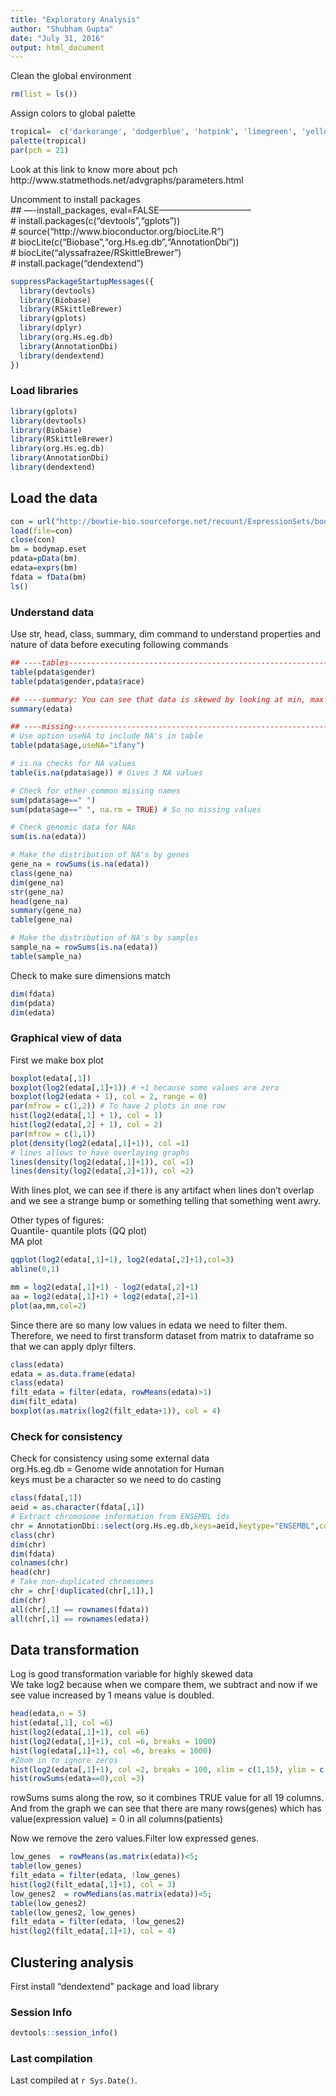 ---
title: "Exploratory Analysis"
author: "Shubham Gupta"
date: "July 31, 2016"
output: html_document
---

Clean the global environment
```{r Clean_Environment}
rm(list = ls())
```

Assign colors to global palette
```{r GlobalPalette}
tropical=  c('darkorange', 'dodgerblue', 'hotpink', 'limegreen', 'yellow')
palette(tropical)
par(pch = 21)
```

Look at this link to know more about pch http://www.statmethods.net/advgraphs/parameters.html

Uncomment to install packages    
## ----install_packages, eval=FALSE--------------------------------     
#  install.packages(c("devtools","gplots"))      
#  source("http://www.bioconductor.org/biocLite.R")     
#  biocLite(c("Biobase","org.Hs.eg.db","AnnotationDbi"))    
#  biocLite("alyssafrazee/RSkittleBrewer")   
#  install.package("dendextend")

```{r load_hidden, echo=FALSE, results="hide"}
suppressPackageStartupMessages({
  library(devtools)
  library(Biobase)
  library(RSkittleBrewer)
  library(gplots)
  library(dplyr)
  library(org.Hs.eg.db)
  library(AnnotationDbi)
  library(dendextend)
})
```

### Load libraries
```{r loadLibs, cache = TRUE}
library(gplots)
library(devtools)
library(Biobase)
library(RSkittleBrewer)
library(org.Hs.eg.db)
library(AnnotationDbi)
library(dendextend)
```

## Load the data
```{r loadData, cache = TRUE}
con = url("http://bowtie-bio.sourceforge.net/recount/ExpressionSets/bodymap_eset.RData")
load(file=con)
close(con)
bm = bodymap.eset
pdata=pData(bm)
edata=exprs(bm)
fdata = fData(bm)
ls()
```

### Understand data
Use str, head, class, summary, dim command to understand properties and nature of data before executing following commands
```{r ObserveData, eval=FALSE}
## ----tables--------------------------------------------------------------
table(pdata$gender)
table(pdata$gender,pdata$race)

## ----summary: You can see that data is skewed by looking at min, max and mean ------
summary(edata)

## ----missing-------------------------------------------------------------
# Use option useNA to include NA's in table
table(pdata$age,useNA="ifany")

# is.na checks for NA values
table(is.na(pdata$age)) # Gives 3 NA values

# Check for other common missing names
sum(pdata$age==" ")
sum(pdata$age==" ", na.rm = TRUE) # So no missing values

# Check genomic data for NAs
sum(is.na(edata))

# Make the distribution of NA's by genes
gene_na = rowSums(is.na(edata))
class(gene_na)
dim(gene_na)
str(gene_na)
head(gene_na)
summary(gene_na)
table(gene_na)

# Make the distribution of NA's by samples
sample_na = rowSums(is.na(edata))
table(sample_na)
```

Check to make sure dimensions match
```{r dimension}
dim(fdata)
dim(pdata)
dim(edata)
```

### Graphical view of data
First we make box plot
```{r figures, figure.align = 'center', cache = TRUE}
boxplot(edata[,1])
boxplot(log2(edata[,1]+1)) # +1 because some values are zero
boxplot(log2(edata + 1), col = 2, range = 0)
par(mfrow = c(1,2)) # To have 2 plots in one row
hist(log2(edata[,1] + 1), col = 1)
hist(log2(edata[,2] + 1), col = 2)
par(mfrow = c(1,1))
plot(density(log2(edata[,1]+1)), col =1)
# lines allows to have overlaying graphs
lines(density(log2(edata[,1]+1)), col =1)
lines(density(log2(edata[,2]+1)), col =2)
```

With lines plot, we can see if there is any artifact when lines don't overlap and we see a strange bump or something telling that something went awry.

Other types of figures:    
Quantile- quantile plots (QQ plot)    
MA plot    
```{r, figures1, figure.align = 'center', cache = TRUE}
qqplot(log2(edata[,1]+1), log2(edata[,2]+1),col=3)
abline(0,1)

mm = log2(edata[,1]+1) - log2(edata[,2]+1)
aa = log2(edata[,1]+1) + log2(edata[,2]+1)
plot(aa,mm,col=2)
```


Since there are so many low values in edata we need to filter them. Therefore, we need to first transform dataset from matrix to dataframe so that we can apply dplyr filters.    
```{r filerData, warning= FALSE, cache = TRUE}
class(edata)
edata = as.data.frame(edata)
class(edata)
filt_edata = filter(edata, rowMeans(edata)>1)
dim(filt_edata)
boxplot(as.matrix(log2(filt_edata+1)), col = 4)
```

### Check for consistency
Check for consistency using some external data     
org.Hs.eg.db = Genome wide annotation for Human    
keys must be a character so we need to do casting     
```{r ChrInfo, cache = TRUE}
class(fdata[,1])
aeid = as.character(fdata[,1])
# Extract chromosome information from ENSEMBL ids
chr = AnnotationDbi::select(org.Hs.eg.db,keys=aeid,keytype="ENSEMBL",columns="CHR")
class(chr)
dim(chr)
dim(fdata)
colnames(chr)
head(chr)
# Take non-duplicated chromsomes
chr = chr[!duplicated(chr[,1]),]
dim(chr)
all(chr[,1] == rownames(fdata))
all(chr[,1] == rownames(edata))

```


## Data transformation
Log is good transformation variable for highly skewed data    
We take log2 because when we compare them, we subtract and now if we see value increased by 1 means value is doubled.
```{r DataTransform, cache=TRUE}
head(edata,n = 5)
hist(edata[,1], col =6)
hist(log2(edata[,1]+1), col =6)
hist(log2(edata[,1]+1), col =6, breaks = 1000)
hist(log(edata[,1]+1), col =6, breaks = 1000)
#Zoom in to ignore zeros
hist(log2(edata[,1]+1), col =2, breaks = 100, xlim = c(1,15), ylim = c(0,300))
hist(rowSums(edata==0),col =3)
```

rowSums sums along the row, so it combines TRUE value for all 19 columns. And from the graph we can see that there are many rows(genes) which has value(expression value) = 0 in all columns(patients)

Now we remove the zero values.Filter low expressed genes.
```{r FiltGene, cache= TRUE}
low_genes  = rowMeans(as.matrix(edata))<5;
table(low_genes)
filt_edata = filter(edata, !low_genes)
hist(log2(filt_edata[,1]+1), col = 3)
low_genes2  = rowMedians(as.matrix(edata))<5;
table(low_genes2)
table(low_genes2, low_genes)
filt_edata = filter(edata, !low_genes2)
hist(log2(filt_edata[,1]+1), col = 4)
```

## Clustering analysis
First install "dendextend" package and load library



### Session Info
```{r sessionInfo, cache = TRUE}
devtools::session_info()
```

### Last compilation

Last compiled at `r Sys.Date()`.